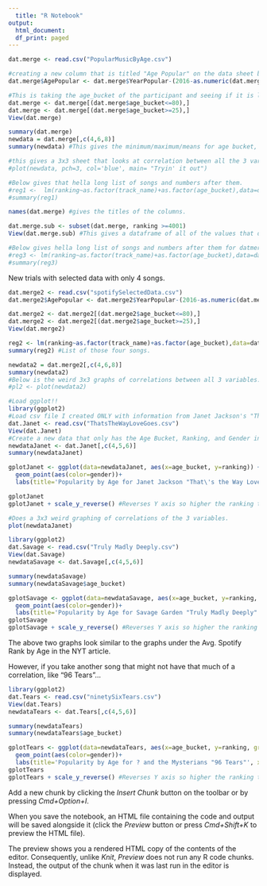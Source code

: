 ```yaml
---
  title: "R Notebook"
output:
  html_document:
  df_print: paged
---
```

  
  
  ```r
dat.merge <- read.csv("PopularMusicByAge.csv")

#creating a new column that is titled "Age Popular" on the data sheet becuase then we know the age of the participant WHEN the song was popular. 
dat.merge$AgePopular <- dat.merge$YearPopular-(2016-as.numeric(dat.merge$age_bucket))

#This is taking the age_bucket of the participant and seeing if it is less than 80 years, or if it is more than 25 years, and including only those rows. 
dat.merge <- dat.merge[(dat.merge$age_bucket<=80),]
dat.merge <- dat.merge[(dat.merge$age_bucket>=25),]
View(dat.merge)

summary(dat.merge)
newdata = dat.merge[,c(4,6,8)]
summary(newdata) #This gives the minimum/maximum/means for age bucket, ranking, and age popular.

#this gives a 3x3 sheet that looks at correlation between all the 3 variables. 
#plot(newdata, pch=3, col='blue', main= "Tryin' it out")

#Below gives that hella long list of songs and numbers after them.
#reg1 <-  lm(ranking~as.factor(track_name)+as.factor(age_bucket),data=dat.merge)
#summary(reg1) 

names(dat.merge) #gives the titles of the columns.

dat.merge.sub <- subset(dat.merge, ranking >=4001)
View(dat.merge.sub) #This gives a dataframe of all of the values that didn't have spotify data.

#Below gives hella long list of songs and numbers after them for datmerge for the songs in gender/age that don't have any info on Spotify.
#reg3 <- lm(ranking~as.factor(track_name)+as.factor(age_bucket),data=dat.merge.sub)
#summary(reg3) 

```

New trials with selected data with only 4 songs. 
```r
dat.merge2 <- read.csv("spotifySelectedData.csv")
dat.merge2$AgePopular <- dat.merge2$YearPopular-(2016-as.numeric(dat.merge2$age_bucket))

dat.merge2 <- dat.merge2[(dat.merge2$age_bucket<=80),]
dat.merge2 <- dat.merge2[(dat.merge2$age_bucket>=25),]
View(dat.merge2)

reg2 <- lm(ranking~as.factor(track_name)+as.factor(age_bucket),data=dat.merge2)
summary(reg2) #List of those four songs. 

newdata2 = dat.merge2[,c(4,6,8)]
summary(newdata2)
#Below is the weird 3x3 graphs of correlations between all 3 variables.
#pl2 <- plot(newdata2)  

```


```r
#Load ggplot!!
library(ggplot2)
#Load csv file I created ONLY with information from Janet Jackson's "That's The Way Love Goes"
dat.Janet <- read.csv("ThatsTheWayLoveGoes.csv")
View(dat.Janet)
#Create a new data that only has the Age Bucket, Ranking, and Gender in it. 
newdataJanet <- dat.Janet[,c(4,5,6)]
summary(newdataJanet)

gplotJanet <- ggplot(data=newdataJanet, aes(x=age_bucket, y=ranking)) +
  geom_point(aes(color=gender))+
  labs(title='Popularity by Age for Janet Jackson "That\'s the Way Love Goes"', x='Age Bucket (current, i.e., not adjusted to year)', y='Ranking (out of 4001)')

gplotJanet
gplotJanet + scale_y_reverse() #Reverses Y axis so higher the ranking the lower it is on the graph.

#Does a 3x3 weird graphing of correlations of the 3 variables. 
plot(newdataJanet)

```


```r
library(ggplot2)
dat.Savage <- read.csv("Truly Madly Deeply.csv")
View(dat.Savage)
newdataSavage <- dat.Savage[,c(4,5,6)]

summary(newdataSavage)
summary(newdataSavage$age_bucket)

gplotSavage <- ggplot(data=newdataSavage, aes(x=age_bucket, y=ranking, group=1)) +
  geom_point(aes(color=gender))+
  labs(title='Popularity by Age for Savage Garden "Truly Madly Deeply"', x='Age Bucket (current, i.e., not adjusted to year)', y='Ranking (out of 4001)')
gplotSavage
gplotSavage + scale_y_reverse() #Reverses Y axis so higher the ranking the lower it is on the graph.
```

The above two graphs look similar to the graphs under the Avg. Spotify Rank by Age in the NYT article. 

However, if you take another song that might not have that much of a correlation, like "96 Tears"...

```r
library(ggplot2)
dat.Tears <- read.csv("ninetySixTears.csv")
View(dat.Tears)
newdataTears <- dat.Tears[,c(4,5,6)]

summary(newdataTears)
summary(newdataTears$age_bucket)

gplotTears <- ggplot(data=newdataTears, aes(x=age_bucket, y=ranking, group=1)) +
  geom_point(aes(color=gender))+
  labs(title='Popularity by Age for ? and the Mysterians "96 Tears"', x='Age Bucket (current, i.e., not adjusted to year)', y='Ranking (out of 4001)')
gplotTears
gplotTears + scale_y_reverse() #Reverses Y axis so higher the ranking the lower it is on the graph.
```

Add a new chunk by clicking the *Insert Chunk* button on the toolbar or by pressing *Cmd+Option+I*.

When you save the notebook, an HTML file containing the code and output will be saved alongside it (click the *Preview* button or press *Cmd+Shift+K* to preview the HTML file). 

The preview shows you a rendered HTML copy of the contents of the editor. Consequently, unlike *Knit*, *Preview* does not run any R code chunks. Instead, the output of the chunk when it was last run in the editor is displayed.


